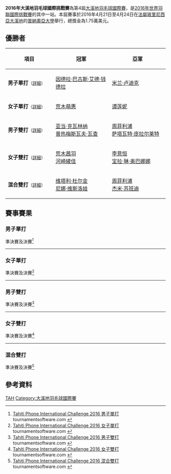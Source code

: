 {{noteTA|G1=Badminton
 |1=zh-cn:塔希提; zh-hk:大溪地; zh-tw:大溪地; zh-sg:大溪地;  
}}
{{infobox badminton event
|name           = 2016年大溪地羽毛球國際挑戰賽
|image          = 
|size           = 
|caption        =
|dates          = 2016年4月21日－4月24日
|number_edition = 第4屆
|level          = 4A
|prize_money    = 17,500 美元
|location       = {{TAH}}[[大溪地|大溪地]]
|venue          = 普納奧亞大學
|previous       = 2013年大溪地羽毛球國際挑戰賽 
|next           = 2017年大溪地羽毛球國際挑戰賽
}}
'''2016年大溪地羽毛球國際挑戰賽'''為第4屆[[大溪地羽毛球國際賽|大溪地羽毛球國際賽]]，是[[2016年世界羽聯國際挑戰賽|2016年世界羽聯國際挑戰賽]]的其中一站。本屆賽事於2016年4月21日至4月24日在[[法屬玻里尼西亞|法屬玻里尼西亞]][[大溪地|大溪地]]的[[普納奧亞大學|普納奧亞大學]]舉行，總獎金為1.75萬美元。

== 優勝者 ==
{| class=wikitable style="font-size:small"
!width="200"|項目
!width="250"|冠軍
!width="250"|亞軍
|-
|'''男子單打'''<small>（[[#男子單打|詳細]]）</small>
|{{flagicon|ITA}} [[因德拉·巴古斯·艾德·钱德拉|因德拉·巴古斯·艾德·钱德拉]]
|{{flagicon|CZE}} [[米兰·卢迪克|米兰·卢迪克]]
|-
|'''女子單打'''<small>（[[#女子單打|詳細]]）</small>
|{{flagicon|JPN}} [[荒木萌惠|荒木萌惠]]
|{{flagicon|BEL}} [[谭莲妮|谭莲妮]]
|-
|'''男子雙打'''<small>（[[#男子雙打|詳細]]）</small>
|{{flagicon|POL}} [[亚当·克瓦林纳|亚当·克瓦林纳]]<br/>{{flagicon|POL}} [[普热梅斯瓦夫·瓦查|普热梅斯瓦夫·瓦查]]
|{{flagicon|USA}} [[周菲利浦|周菲利浦]]<br/>{{flagicon|USA}} [[萨塔瓦特·庞拉尔莱特|萨塔瓦特·庞拉尔莱特]]
|-
|'''女子雙打'''<small>（[[#女子雙打|詳細]]）</small>
|{{flagicon|JPN}} [[荒木茜羽|荒木茜羽]]<br/>{{flagicon|JPN}} [[河崎綾佳|河崎綾佳]]
|{{flagicon|USA}} [[李意恒|李意恒]]<br/>{{flagicon|USA}} [[宝拉·琳·奥巴娜娜|宝拉·琳·奥巴娜娜]]
|-
|'''混合雙打'''<small>（[[#混合雙打|詳細]]）</small>
|{{flagicon|RUS}} [[维塔利·杜尔金|维塔利·杜尔金]]<br/>{{flagicon|RUS}} [[尼娜·维斯洛娃|尼娜·维斯洛娃]]
|{{flagicon|USA}} [[周菲利浦|周菲利浦]]<br/>{{flagicon|USA}} [[杰米·苏班迪|杰米·苏班迪]]
|}

== 賽事賽果 ==
=== 男子單打 ===
;準決賽及決賽<ref name="MS">[https://bwf.tournamentsoftware.com/sport/draw.aspx?id=3D13B00E-75D3-42CA-A83E-6CFD2AD2D2A7&draw=1 Tahiti Phone International Challenge 2016 男子單打] {{Wayback|url=https://bwf.tournamentsoftware.com/sport/draw.aspx?id=3D13B00E-75D3-42CA-A83E-6CFD2AD2D2A7&draw=1 |date=20171207142451 }} tournamentsoftware.com {{en}}</ref>
{{4TeamBracket-Tennis3-v2
| team-width=200
| RD1-seed1=
| RD1-team1={{flagicon|SRI}} [[尼卢卡·卡鲁纳拉特纳|尼卢卡·卡鲁纳拉特纳]]
| RD1-score1-1='''22
| RD1-score1-2=21
| RD1-score1-3=13
| RD1-seed2=
| RD1-team2='''{{nowrap|{{flagicon|ITA}} [[因德拉·巴古斯·艾德·钱德拉|因德拉·巴古斯·艾德·钱德拉]]}}
| RD1-score2-1=20
| RD1-score2-2='''23
| RD1-score2-3='''21

| RD1-seed3=
| RD1-team3='''{{flagicon|CZE}} [[米兰·卢迪克|米兰·卢迪克]]
| RD1-score3-1='''21
| RD1-score3-2='''21
| RD1-score3-3=
| RD1-seed4=
| RD1-team4={{flagicon|SRI}} [[迪奴卡·卡鲁纳拉特纳|迪奴卡·卡鲁纳拉特纳]]
| RD1-score4-1=17
| RD1-score4-2=10
| RD1-score4-3=

| RD2-seed1=
| RD2-team1='''{{nowrap|{{flagicon|ITA}} [[因德拉·巴古斯·艾德·钱德拉|因德拉·巴古斯·艾德·钱德拉]]}}
| RD2-score1-1='''24
| RD2-score1-2=18
| RD2-score1-3='''21
| RD2-seed2=
| RD2-team2={{flagicon|CZE}} [[米兰·卢迪克|米兰·卢迪克]]
| RD2-score2-1=22
| RD2-score2-2='''21
| RD2-score2-3=9
}}
----

=== 女子單打 ===
;準決賽及決賽<ref name="WS">[https://bwf.tournamentsoftware.com/sport/draw.aspx?id=3D13B00E-75D3-42CA-A83E-6CFD2AD2D2A7&draw=2 Tahiti Phone International Challenge 2016 女子單打] {{Wayback|url=https://bwf.tournamentsoftware.com/sport/draw.aspx?id=3D13B00E-75D3-42CA-A83E-6CFD2AD2D2A7&draw=2 |date=20171207143641 }} tournamentsoftware.com {{en}}</ref>
{{4TeamBracket-Tennis3-v2
| team-width=200
| RD1-seed1=
| RD1-team1='''{{flagicon|BEL}} [[谭莲妮|谭莲妮]]
| RD1-score1-1='''21
| RD1-score1-2=18
| RD1-score1-3='''21
| RD1-seed2=
| RD1-team2={{nowrap|{{flagicon|RUS}} [[娜塔莉亚·佩米诺娃|娜塔莉亚·佩米诺娃]]}}
| RD1-score2-1=18
| RD1-score2-2='''21
| RD1-score2-3=18

| RD1-seed3=
| RD1-team3={{flagicon|ITA}} [[让尼娜·奇科尼尼|让尼娜·奇科尼尼]]
| RD1-score3-1=12
| RD1-score3-2=10
| RD1-score3-3=
| RD1-seed4=
| RD1-team4='''{{flagicon|JPN}} [[荒木萌惠|荒木萌惠]]
| RD1-score4-1='''21
| RD1-score4-2='''21
| RD1-score4-3=

| RD2-seed1=
| RD2-team1={{flagicon|BEL}} [[谭莲妮|谭莲妮]]
| RD2-score1-1=17
| RD2-score1-2=12
| RD2-score1-3=
| RD2-seed2=
| RD2-team2='''{{flagicon|JPN}} [[荒木萌惠|荒木萌惠]]
| RD2-score2-1='''21
| RD2-score2-2='''21
| RD2-score2-3=
}}
----

=== 男子雙打 ===
;準決賽及決賽<ref name="MD">[https://bwf.tournamentsoftware.com/sport/draw.aspx?id=3D13B00E-75D3-42CA-A83E-6CFD2AD2D2A7&draw=3 Tahiti Phone International Challenge 2016 男子雙打] {{Wayback|url=https://bwf.tournamentsoftware.com/sport/draw.aspx?id=3D13B00E-75D3-42CA-A83E-6CFD2AD2D2A7&draw=3 |date=20171207142324 }} tournamentsoftware.com {{en}}</ref>
{{4TeamBracket-Tennis3-v2
| team-width=200
| RD1-seed1=1
| RD1-team1='''{{flagicon|POL}} [[亚当·克瓦林纳|亚当·克瓦林纳]]<br/> {{flagicon|POL}} [[普热梅斯瓦夫·瓦查|普热梅斯瓦夫·瓦查]]
| RD1-score1-1='''21
| RD1-score1-2='''22
| RD1-score1-3=
| RD1-seed2=
| RD1-team2={{flagicon|AUS}} [[曹善凱|曹善凱]]<br/> {{flagicon|AUS}} [[沙旺·塞拉辛哈|沙旺·塞拉辛哈]]
| RD1-score2-1=18
| RD1-score2-2=20
| RD1-score2-3=

| RD1-seed3=
| RD1-team3={{nowrap|{{flagicon|EGY}} [[阿里·艾哈迈德·埃尔·哈提卜|阿里·艾哈迈德·埃尔·哈提卜]]<br/> {{flagicon|EGY}} [[阿卜杜勒拉赫曼·克什卡尔|阿卜杜勒拉赫曼·克什卡尔]]}}
| RD1-score3-1=13
| RD1-score3-2=12
| RD1-score3-3=
| RD1-seed4=2
| RD1-team4='''{{flagicon|USA}} [[周菲利浦|周菲利浦]]<br/> {{flagicon|USA}} [[萨塔瓦特·庞拉尔莱特|萨塔瓦特·庞拉尔莱特]]
| RD1-score4-1='''21
| RD1-score4-2='''21
| RD1-score4-3=

| RD2-seed1=1
| RD2-team1='''{{flagicon|POL}} [[亚当·克瓦林纳|亚当·克瓦林纳]]<br/> {{flagicon|POL}} [[普热梅斯瓦夫·瓦查|普热梅斯瓦夫·瓦查]]
| RD2-score1-1=''9
| RD2-score1-2=
| RD2-score1-3=
| RD2-seed2=2
| RD2-team2={{nowrap|{{flagicon|USA}} [[周菲利浦|周菲利浦]] (中途退出)<br/> {{flagicon|USA}} [[萨塔瓦特·庞拉尔莱特|萨塔瓦特·庞拉尔莱特]]}}
| RD2-score2-1=''5
| RD2-score2-2=
| RD2-score2-3=
}}
----

=== 女子雙打 ===
;準決賽及決賽<ref name="WD">[https://bwf.tournamentsoftware.com/sport/draw.aspx?id=3D13B00E-75D3-42CA-A83E-6CFD2AD2D2A7&draw=5 Tahiti Phone International Challenge 2016 女子雙打] {{Wayback|url=https://bwf.tournamentsoftware.com/sport/draw.aspx?id=3D13B00E-75D3-42CA-A83E-6CFD2AD2D2A7&draw=5 |date=20171207143329 }} tournamentsoftware.com {{en}}</ref>
{{4TeamBracket-Tennis3-v2
| team-width=200
| RD1-seed1=1
| RD1-team1='''{{flagicon|USA}} [[李意恒|李意恒]]<br/> {{flagicon|USA}} [[宝拉·琳·奥巴娜娜|宝拉·琳·奥巴娜娜]]
| RD1-score1-1='''21
| RD1-score1-2='''21
| RD1-score1-3=
| RD1-seed2=
| RD1-team2={{flagicon|AUS}} [[Tiffany_Ho|Tiffany Ho]]<br/> {{flagicon|AUS}} [[譚凱勻|譚凱勻]]
| RD1-score2-1=10
| RD1-score2-2=6
| RD1-score2-3=

| RD1-seed3=
| RD1-team3='''{{flagicon|JPN}} [[荒木茜羽|荒木茜羽]]<br/> {{flagicon|JPN}} [[河崎綾佳|河崎綾佳]]
| RD1-score3-1=
| RD1-score3-2=
| RD1-score3-3=
| RD1-seed4=
| RD1-team4=輪空
| RD1-score4-1=
| RD1-score4-2=
| RD1-score4-3=

| RD2-seed1=1
| RD2-team1={{flagicon|USA}} [[李意恒|李意恒]]<br/> {{flagicon|USA}} [[宝拉·琳·奥巴娜娜|宝拉·琳·奥巴娜娜]]
| RD2-score1-1=13
| RD2-score1-2=12
| RD2-score1-3=
| RD2-seed2=
| RD2-team2='''{{flagicon|JPN}} [[荒木茜羽|荒木茜羽]]<br/> {{flagicon|JPN}} [[河崎綾佳|河崎綾佳]]
| RD2-score2-1='''21
| RD2-score2-2='''21
| RD2-score2-3=
}}
----

=== 混合雙打 ===
;準決賽及決賽<ref name="XD">[https://bwf.tournamentsoftware.com/sport/draw.aspx?id=3D13B00E-75D3-42CA-A83E-6CFD2AD2D2A7&draw=4 Tahiti Phone International Challenge 2016 混合雙打] {{Wayback|url=https://bwf.tournamentsoftware.com/sport/draw.aspx?id=3D13B00E-75D3-42CA-A83E-6CFD2AD2D2A7&draw=4 |date=20171207142516 }} tournamentsoftware.com {{en}}</ref>
{{4TeamBracket-Tennis3-v2
| team-width=200
| RD1-seed1=1
| RD1-team1='''{{flagicon|RUS}} [[维塔利·杜尔金|维塔利·杜尔金]]<br/> {{flagicon|RUS}} [[尼娜·维斯洛娃|尼娜·维斯洛娃]]
| RD1-score1-1='''21
| RD1-score1-2='''22
| RD1-score1-3=
| RD1-seed2=
| RD1-team2={{flagicon|CAN}} [[吳駿義|吳駿義]]<br/> {{flagicon|CAN}} [[亚历山德拉·布鲁斯|亚历山德拉·布鲁斯]]
| RD1-score2-1=9
| RD1-score2-2=20
| RD1-score2-3=

| RD1-seed3=
| RD1-team3={{flagicon|AUS}} [[安东尼·乔|安东尼·乔]]<br/> {{flagicon|AUS}} [[Joy_Lai|Joy Lai]]
| RD1-score3-1=6
| RD1-score3-2=9
| RD1-score3-3=
| RD1-seed4=2
| RD1-team4='''{{flagicon|USA}} [[周菲利浦|周菲利浦]]<br/> {{flagicon|USA}} [[杰米·苏班迪|杰米·苏班迪]]
| RD1-score4-1='''21
| RD1-score4-2='''21
| RD1-score4-3=

| RD2-seed1=1
| RD2-team1='''{{flagicon|RUS}} [[维塔利·杜尔金|维塔利·杜尔金]]<br/> {{flagicon|RUS}} [[尼娜·维斯洛娃|尼娜·维斯洛娃]]
| RD2-score1-1='''21
| RD2-score1-2=16
| RD2-score1-3='''21
| RD2-seed2=2
| RD2-team2={{flagicon|USA}} [[周菲利浦|周菲利浦]]<br/> {{flagicon|USA}} [[杰米·苏班迪|杰米·苏班迪]]
| RD2-score2-1=18
| RD2-score2-2='''21
| RD2-score2-3=8
}}

== 參考資料 ==
{{Reflist}}

[[Category:2016年世界羽聯國際挑戰賽|TAH]]
[[Category:大溪地羽毛球國際賽|Category:大溪地羽毛球國際賽]]